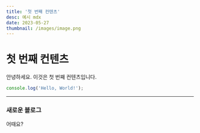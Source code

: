 ```yaml
---
title: '첫 번째 컨텐츠'
desc: 예시 mdx
date: 2023-05-27
thumbnail: /images/image.png
---
```


# 첫 번째 컨텐츠

안녕하세요. 이것은 첫 번째 컨텐츠입니다.

```javascript
console.log('Hello, World!');
```

---

### 새로운 블로그

어때요?
